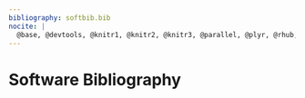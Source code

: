 ```yaml
---
bibliography: softbib.bib
nocite: |
  @base, @devtools, @knitr1, @knitr2, @knitr3, @parallel, @plyr, @rhub, @rmarkdown1, @rmarkdown2, @rmarkdown3, @statConfR, @stats
---
```


# Software Bibliography

